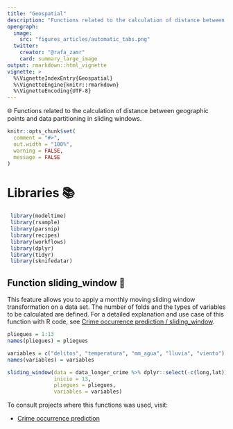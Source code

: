 ```yaml
---
title: "Geospatial"
description: "Functions related to the calculation of distance between geographic points and data partitioning in sliding windowsn"
opengraph:
  image: 
    src: "figures_articles/automatic_tabs.png"
  twitter:
    creator: "@rafa_zamr"
    card: summary_large_image
output: rmarkdown::html_vignette
vignette: >
  %\VignetteIndexEntry{Geospatial}
  %\VignetteEngine{knitr::rmarkdown}
  %\VignetteEncoding{UTF-8}
---
```


🌐 Functions related to the calculation of distance between geographic points and data partitioning in sliding windows.

```r
knitr::opts_chunk$set(
  comment = "#>",
  out.width = "100%",
  warning = FALSE,
  message = FALSE
)
```


# Libraries 📚

```r
 library(modeltime)
 library(rsample)
 library(parsnip)
 library(recipes)
 library(workflows)
 library(dplyr)
 library(tidyr)
 library(sknifedatar)
```

## Function sliding_window 🔁

This feature allows you to apply a monthly moving sliding window transformation on a data set. The number of folds and the types of variables to be calculated are defined. For a detailed explanation and use case of this function with R code, see [Crime occurrence prediction / sliding_window](https://rafael-zambrano-blog-ds.netlify.app/posts/2020-12-22-prediccin-de-delitos-en-caba/#aplicaci%C3%B3n-de-ventanas-deslizantes).

```r
pliegues = 1:13
names(pliegues) = pliegues

variables = c("delitos", "temperatura", "mm_agua", "lluvia", "viento")
names(variables) = variables

sliding_window(data = data_longer_crime %>% dplyr::select(-c(long,lat)),
               inicio = 13,
               pliegues = pliegues,
               variables = variables)
```


To consult projects where this functions was used, visit:

* [Crime occurrence prediction](https://rafael-zambrano-blog-ds.netlify.app/posts/2020-12-22-prediccin-de-delitos-en-caba/)



